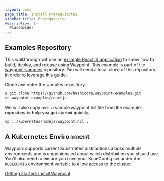 ```yaml
---
layout: docs
page_title: Install Prerequisites
sidebar_title: Prerequisites
description: |-
  Placeholder
---
```


<!-- Make this a partial -->

## Examples Repository

This walkthrough will use an [example ReactJS application](https://github.com/hashicorp/waypoint-examples/tree/master/reactjs) to show how to build, deploy, and release using Waypoint. This example is part
of the [waypoint-samples](https://github.com/hashicorp/waypoint-examples) repository. You will need a local clone of this repository in order to leverage this guide.

Clone and enter the samples repository.

```bash
$ git clone https://github.com/hashicorp/waypoint-examples.git
cd waypoint-examples/reactjs
```

We will also copy over a sample waypoint.hcl file from the examples repository to help you get started quickly.

```bash
cp ../kubernetes/nodejs/waypoint.hcl .
```

## A Kubernetes Environment

Waypoint supports current Kubernetes distributions across multiple environments and is unopinionated about which distribution you should use. You'll also need to ensure you have your KubeConfig set under the `KUBECONFIG` environment variable to allow access to the cluster.

[Getting Started: Install Waypoint](/docs/getting-started/k8s-example-app/install-waypoint)

<!-- End partial -->
